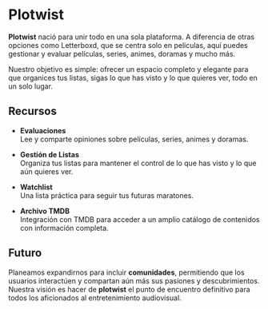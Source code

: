 # Plotwist

**Plotwist** nació para unir todo en una sola plataforma. A diferencia de otras opciones como Letterboxd, que se centra solo en películas, aquí puedes gestionar y evaluar películas, series, animes, doramas y mucho más.

Nuestro objetivo es simple: ofrecer un espacio completo y elegante para que organices tus listas, sigas lo que has visto y lo que quieres ver, todo en un solo lugar.

## Recursos

- **Evaluaciones**  
  Lee y comparte opiniones sobre películas, series, animes y doramas.

- **Gestión de Listas**  
  Organiza tus listas para mantener el control de lo que has visto y lo que aún quieres ver.

- **Watchlist**  
  Una lista práctica para seguir tus futuras maratones.

- **Archivo TMDB**  
  Integración con TMDB para acceder a un amplio catálogo de contenidos con información completa.

## Futuro

Planeamos expandirnos para incluir **comunidades**, permitiendo que los usuarios interactúen y compartan aún más sus pasiones y descubrimientos. Nuestra visión es hacer de **plotwist** el punto de encuentro definitivo para todos los aficionados al entretenimiento audiovisual.
